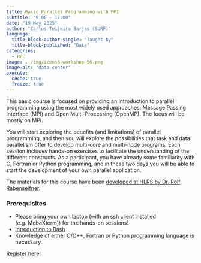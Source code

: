```yaml
---
title: Basic Parallel Programming with MPI
subtitle: "9:00 - 17:00"
date: "19 May 2025"
author: "Carlos Teijeiro Barjas (SURF)"
language: 
  title-block-author-single: "Taught by"
  title-block-published: "Date"
categories:
  - HPC
image: ../img/icons8-workshop-96.png
image-alt: "data center"
execute: 
  cache: true
  freeze: true
---
```


This basic course is focused on providing an introduction to parallel programming using the most widely used approaches: Message Passing Interface (MPI) and Open Multi-Processing (OpenMP). The focus will be mostly on MPI.

You will start exploring the benefits (and limitations) of parallel programming, and then you will explore the possibilities that task and data parallelism offer to develop multi-core and multi-node programs. Each session includes hands-on exercises to facilitate the understanding of the different constructs. As a participant, you have already some familiarity with C, Fortran or Python programming, and in these two days you will be able to start the development of your own parallel application.

The materials for this course have been [developed at HLRS by Dr. Rolf Rabenseifner](https://web.archive.org/web/20241105054502/https://www.hlrs.de/training/self-study-materials/mpi-course-material).

### Prerequisites

- Please bring your own laptop (with an ssh client installed (e.g. MobaXterm)) for the hands-on sessions!
- [Introduction to Bash](./day-1.qmd)
- Knowledge of either C/C++, Fortran or Python programming language is necessary.

<a href="https://bookings.uu.nl/event/4346944" class="button">Register here!</a>